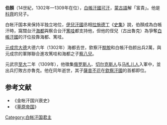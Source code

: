 '''伯顏'''（14世紀，1302年—1309年在位），[[白帳汗國|白帳汗國]][[可汗|可汗]]，[[蒙古語|蒙古語]]解「富貴」。他是[[科齊|科齊]]的兒子。

白帐汗国本来保持半独立地位，[[伊兒汗國|伊兒汗國]]丞相[[拉施德丁|拉施德丁]]《[[史集|史集]]》說，伯顏成為白帳汗時，窩闊台汗[[海都|海都]]與察合台汗[[都哇|篤哇]]都支持他，但他的侄兒{{Link-ru|古亦魯克|Кублук}}（古出魯克）為爭奪[[白帳汗國|白帳汗國]]的汗位投靠海都、篤哇。

[[元成宗|元成宗]][[大德_(元朝)|大德]]大德六年（1302年）海都去世，欽察汗[[脫脫汗|脫脫]]和白帳汗伯颜出兵2萬，與元成宗的軍隊聯合進攻篤哇和海都之子[[察八兒|察八兒]]。

元武宗[[至大|至大]]二年（1309年），他徵集[[俄罗斯人|俄罗斯人]]、[[切尔克斯人|切尔克斯人]]与[[马札儿人|马札儿人]]入軍中，並出兵打敗古亦魯克。他在同年逝世，其子[[薩昔不花|薩昔不花]]在[[欽察汗國|欽察汗國]]的首都即位。

{{start box}}
{{s-before|[[科齊|科齊]]}}
{{s-title|[[白帐汗国|白帐汗国君主]]|1302年—1309年}}
{{s-after|[[薩昔不花|薩昔不花]]}}
{{end box}}

==参考文献==
*《金帐汗国兴衰史》
*《[[草原帝国|草原帝国]]》
[[Category:白帐汗国君主|Category:白帐汗国君主]]